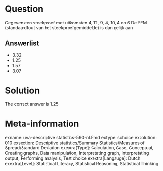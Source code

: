 Question
========

Gegeven een steekproef met uitkomsten 4, 12, 9, 4, 10, 4 en 6.De SEM (standaardfout van het steekproefgemiddelde) is dan gelijk aan 

Answerlist
----------
* 3.32
* 1.25
* 1.57
* 3.07

Solution
========

The correct answer is  1.25 

Meta-information
================
exname: uva-descriptive statistics-590-nl.Rmd 
extype: schoice 
exsolution: 010 
exsection: Descriptive statistics/Summary Statistics/Measures of Spread/Standard Deviation
exextra[Type]: Calculation, Case, Conceptual, Creating graphs, Data manipulation, Interpretating graph, Interpretating output, Performing analysis, Test choice 
exextra[Langauge]: Dutch 
exextra[Level]: Statistical Literacy, Statistical Reasoning, Statistical Thinking 

